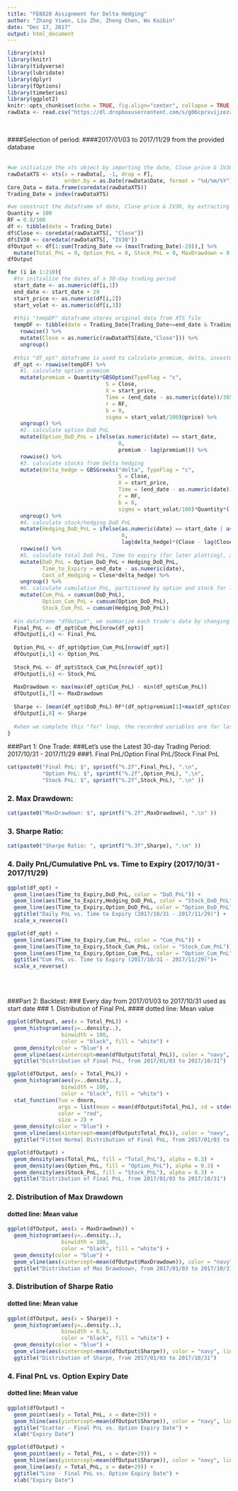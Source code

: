 ---
title: "FE8828 Assignment for Delta Hedging"
author: "Zhang Yiwen, Liu Zhe, Zheng Chen, Wu Kaibin"
date: "Dec 17, 2017"
output: html_document
---
```{r setup, include=FALSE}
library(xts)
library(knitr)
library(tidyverse)
library(lubridate)
library(dplyr)
library(fOptions)
library(timeSeries)
library(ggplot2)
knitr::opts_chunk$set(echo = TRUE, fig.align="center", collapse = TRUE, cache = TRUE)
rawData <- read.csv("https://dl.dropboxusercontent.com/s/g06cprxvijzezrd/AS2.csv", sep = ",")
```
<br />

####Selection of period: 
####2017/01/03 to 2017/11/29 from the provided database
<br />
<br />

```{r xtsConstruction, include = FALSE}
#we initialize the xts object by importing the date, Close price & IV30
rawDataXTS <- xts(x = rawData[, -1, drop = F], 
                  order.by = as.Date(rawData$Date, format = "%d/%m/%Y"))
Core_Data = data.frame(coredata(rawDataXTS))
Trading_Date = index(rawDataXTS)
```

```{r initialSetup, include = FALSE}
#we construct the dataframe of date, Close price & IV30, by extracting from xts object
Quantity = 100
RF = 0.8/100
df <- tibble(date = Trading_Date)
df$Close <- coredata(rawDataXTS[, "Close"])
df$IV30 <- coredata(rawDataXTS[, "IV30"])
dfOutput <- df[1:sum(Trading_Date <= (max(Trading_Date)-29)),] %>%
  mutate(Total_PnL = 0, Option_PnL = 0, Stock_PnL = 0, MaxDrawdown = 0, Sharpe = 0)
dfOutput
```

```{r functionToCalculate, include = FALSE}
for (i in 1:210){
  #to initialize the dates af a 30-day trading period
  start_date <- as.numeric(df[i,1])
  end_date <- start_date + 29
  start_price <- as.numeric(df[i,2])
  start_volat <- as.numeric(df[i,3])
  
  #this "tempDF" dataframe stores original data from XTS file
  tempDF <- tibble(date = Trading_Date[Trading_Date<=end_date & Trading_Date>=start_date]) %>% 
    rowwise() %>%
    mutate(Close = as.numeric(rawDataXTS[date,"Close"])) %>% 
    ungroup()
  
  #this "df_opt" dataframe is used to calculate premium, delta, investment cost, and to record the PnL
  df_opt <- rowwise(tempDF) %>% 
    #1. calculate option premium
    mutate(premium = Quantity*GBSOption(TypeFlag = "c",
                               S = Close,
                               X = start_price,
                               Time = (end_date - as.numeric(date))/365,
                               r = RF,
                               b = 0,
                               sigma = start_volat/100)@price) %>%
    ungroup() %>%
    #2. calculate option DoD PnL
    mutate(Option_DoD_PnL = ifelse(as.numeric(date) == start_date, 
                                   0,
                                   premium - lag(premium))) %>%
    rowwise() %>%
    #3. calculate stocks from Delta hedging
    mutate(delta_hedge = GBSGreeks("delta", TypeFlag = "c", 
                                   S = Close, 
                                   X = start_price, 
                                   Time = (end_date - as.numeric(date))/365,
                                   r = RF,
                                   b = 0,
                                   sigma = start_volat/100)*Quantity*(-1)) %>%
    ungroup() %>% 
    #4. calculate stock/hedging DoD PnL
    mutate(Hedging_DoD_PnL = ifelse(as.numeric(date) == start_date | as.numeric(date) == end_date,
                                    0,
                                    lag(delta_hedge)*(Close - lag(Close)))) %>%
    rowwise() %>%
    #5. calculate total DoD PnL, Time to expiry (for later plotting), and cost of hedging
    mutate(DoD_PnL = Option_DoD_PnL + Hedging_DoD_PnL,
           Time_to_Expiry = end_date - as.numeric(date),
           Cost_of_Hedging = Close*delta_hedge) %>% 
    ungroup() %>%
    #6. calculate cumulative PnL, partitioned by option and stock for later plotting
    mutate(Cum_PnL = cumsum(DoD_PnL), 
           Option_Cum_PnL = cumsum(Option_DoD_PnL),
           Stock_Cum_PnL = cumsum(Hedging_DoD_PnL))
  
  #in dataframe "dfOutput", we summarize each trade's data by changing the start day in this "for" loop
  Final_PnL <- df_opt$Cum_PnL[nrow(df_opt)]
  dfOutput[i,4] <- Final_PnL
  
  Option_PnL <- df_opt$Option_Cum_PnL[nrow(df_opt)]
  dfOutput[i,5] <- Option_PnL
  
  Stock_PnL <- df_opt$Stock_Cum_PnL[nrow(df_opt)]
  dfOutput[i,6] <- Stock_PnL
  
  MaxDrawdown <- max(max(df_opt$Cum_PnL) - min(df_opt$Cum_PnL))
  dfOutput[i,7] <- MaxDrawdown
  
  Sharpe <- (mean(df_opt$DoD_PnL)-RF*(df_opt$premium[1]+max(df_opt$Cost_of_Hedging)))/stdev(df_opt$DoD_PnL)
  dfOutput[i,8] <- Sharpe
  
  #when we complete this "for" loop, the recorded variables are for last trade, 2017/10/31 - 2017/11/29
}
```

###Part 1: One Trade:
###Let's use the Latest 30-day Trading Period: 2017/10/31 - 2017/11/29
###1. Final PnL/Option Final PnL/Stock Final PnL
```{r PnL}
cat(paste0("Final PnL: $", sprintf("%.2f",Final_PnL), ".\n",
           "Option PnL: $", sprintf("%.2f",Option_PnL), ".\n",
           "Stock PnL: $", sprintf("%.2f",Stock_PnL), ".\n" ))

```
### 2. Max Drawdown:
```{r MaxDrawdown}
cat(paste0("MaxDrawdown: $", sprintf("%.2f",MaxDrawdown), ".\n" ))
```
### 3. Sharpe Ratio:
```{r SR}
cat(paste0("Sharpe Ratio: ", sprintf("%.3f",Sharpe), ".\n" ))
```
### 4. Daily PnL/Cumulative PnL vs. Time to Expiry (2017/10/31 - 2017/11/29)
```{r PnLPlot}
ggplot(df_opt) + 
  geom_line(aes(Time_to_Expiry,DoD_PnL, color = "DoD_PnL")) +
  geom_line(aes(Time_to_Expiry,Hedging_DoD_PnL, color = "Stock_DoD_PnL")) +
  geom_line(aes(Time_to_Expiry,Option_DoD_PnL, color = "Option_DoD_PnL")) +
  ggtitle("Daily PnL vs. Time to Expiry (2017/10/31 - 2017/11/29)") +
  scale_x_reverse()

ggplot(df_opt) + 
  geom_line(aes(Time_to_Expiry,Cum_PnL, color = "Cum_PnL")) +
  geom_line(aes(Time_to_Expiry,Stock_Cum_PnL, color = "Stock_Cum_PnL")) +
  geom_line(aes(Time_to_Expiry,Option_Cum_PnL, color = "Option_Cum_PnL")) +
  ggtitle("Cum PnL vs. Time to Expiry (2017/10/31 - 2017/11/29)")+
  scale_x_reverse()
```
<br />
<br />

###Part 2: Backtest: 
### Every day from 2017/01/03 to 2017/10/31 used as start date
### 1. Distribution of Final PnL
#### dotted line: Mean value
```{r FinalPnLDistr}
ggplot(dfOutput, aes(x = Total_PnL)) + 
  geom_histogram(aes(y=..density..), 
                 binwidth = 100,
                 color = "black", fill = "white") +
  geom_density(color = "blue") +
  geom_vline(aes(xintercept=mean(dfOutput$Total_PnL)), color = "navy", linetype = "dashed", size = 1) +
  ggtitle("Distribution of Final PnL, from 2017/01/03 to 2017/10/31")

ggplot(dfOutput, aes(x = Total_PnL)) +
  geom_histogram(aes(y=..density..), 
                 binwidth = 100,
                 color = "black", fill = "white") +
  stat_function(fun = dnorm, 
                args = list(mean = mean(dfOutput$Total_PnL), sd = stdev(dfOutput$Total_PnL)),
                color = "red",
                size = 2) +
  geom_density(color = "blue") +
  geom_vline(aes(xintercept=mean(dfOutput$Total_PnL)), color = "navy", linetype = "dashed", size = 1) +
  ggtitle("Fitted Normal Distribution of Final PnL, from 2017/01/03 to 2017/10/31")

ggplot(dfOutput) + 
  geom_density(aes(Total_PnL, fill = "Total_PnL"), alpha = 0.3) + 
  geom_density(aes(Option_PnL, fill = "Option_PnL"), alpha = 0.3) +
  geom_density(aes(Stock_PnL, fill = "Stock_PnL"), alpha = 0.3) + 
  ggtitle("Distribution of Final PnL, from 2017/01/03 to 2017/10/31")
```

### 2. Distribution of Max Drawdown
#### dotted line: Mean value
```{r MaxDrawdownPlot}
ggplot(dfOutput, aes(x = MaxDrawdown)) + 
  geom_histogram(aes(y=..density..), 
                 binwidth = 100,
                 color = "black", fill = "white") +
  geom_density(color = "blue") +
  geom_vline(aes(xintercept=mean(dfOutput$MaxDrawdown)), color = "navy", linetype = "dashed", size = 1) +
  ggtitle("Distribution of Max Drawdoown, from 2017/01/03 to 2017/10/31")
```

### 3. Distribution of Sharpe Ratio
#### dotted line: Mean value
```{r Sharpe}
ggplot(dfOutput, aes(x = Sharpe)) + 
  geom_histogram(aes(y=..density..), 
                 binwidth = 0.5,
                 color = "black", fill = "white") +
  geom_density(color = "blue") +
  geom_vline(aes(xintercept=mean(dfOutput$Sharpe)), color = "navy", linetype = "dashed", size = 1) +
  ggtitle("Distribution of Sharpe, from 2017/01/03 to 2017/10/31")
```


### 4. Final PnL vs. Option Expiry Date
#### dotted line: Mean value
```{r PnLPlotvsT}
ggplot(dfOutput) + 
  geom_point(aes(y = Total_PnL, x = date+29)) +
  geom_hline(aes(yintercept=mean(dfOutput$Sharpe)), color = "navy", linetype = "dashed", size = 1) +
  ggtitle("Scatter - Final PnL vs. Option Expiry Date") +
  xlab("Expiry Date")

ggplot(dfOutput) + 
  geom_point(aes(y = Total_PnL, x = date+29)) +
  geom_hline(aes(yintercept=mean(dfOutput$Sharpe)), color = "navy", linetype = "dashed", size = 1) +
  geom_line(aes(y = Total_PnL, x = date+29)) +
  ggtitle("Line - Final PnL vs. Option Expiry Date") +
  xlab("Expiry Date")

```
